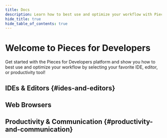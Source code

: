 ```yaml
---
title: Docs
description: Learn how to best use and optimize your workflow with Pieces for Developers! Read the sections in sequential order or click the links in the navigation on the right to get directly to the topic you need.
hide_title: true
hide_table_of_contents: true
---
```



# Welcome to Pieces for Developers

Get started with the Pieces for Developers platform and show you how to best use and optimize your workflow by selecting your favorite IDE, editor, or productivity tool!

<Grid cols={2}>
  <CardWithCTA icon={'/assets/pieces_logos/black_circle.png'} darkIcon={'/assets/pieces_logos/white_circle.png'} title={'Desktop App'} description={'The Flagship Desktop App for Pieces for Developers'} href={'/installation-getting-started/what-am-i-installing'} />
  <CardWithCTA icon={'/assets/pieces_os_light_logo.png'} darkIcon={'/assets/pieces_os_dark_logo.png'} title={'Pieces OS'} description={'The OS-level application that powers Pieces for Developers'} href={'/installation-getting-started/pieces-os'} />
</Grid>

## IDEs & Editors {#ides-and-editors}

<Grid cols={3}>
  <CardWithoutCTA icon={'/assets/vscode_logo.png'} title={'VS Code'} href={'/extensions-plugins/vscode'} />
  <CardWithoutCTA icon={'/assets/jetbrains_logo.png'} title={'JetBrains'} href={'/extensions-plugins/jetbrains'} />
  <CardWithoutCTA icon={'/assets/visual_studio_logo.png'} title={'Visual Studio'} href={'/extensions-plugins/visual-studio'} />
  <CardWithoutCTA icon={'/assets/jupyterlab_logo.png'} title={'JupyterLab'} href={'/extensions-plugins/jupyterlab'} />
  <CardWithoutCTA icon={'/assets/ads_logo.png'} title={'Azure Data Studio'} href={'/extensions-plugins/azure-data-studio'} />
</Grid>

## Web Browsers

<Grid cols={3}>
  <CardWithoutCTA icon={'/assets/chrome_logo.png'} title={'Google Chrome'} href={'/extensions-plugins/web-extension'} />
  <CardWithoutCTA icon={'/assets/firefox_logo.png'} title={'Mozilla Firefox'} href={'/extensions-plugins/web-extension'} />
  <CardWithoutCTA icon={'/assets/brave_logo.png'} title={'Brave'} href={'/extensions-plugins/web-extension'} />
  <CardWithoutCTA icon={'/assets/opera_logo.png'} title={'Opera'} href={'/extensions-plugins/web-extension'} />
  <CardWithoutCTA icon={'/assets/edge_logo.png'} title={'Microsoft Edge'} href={'/extensions-plugins/web-extension'} />
</Grid>

## Productivity & Communication {#productivity-and-communication}

<Grid cols={3}>
  <CardWithoutCTA icon={'/assets/obsidian_logo.png'} title={'Obsidian'} href={'/extensions-plugins/obsidian'} />
  <CardWithoutCTA icon={'/assets/teams_logo.png'} title={'Microsoft Teams'} href={'/extensions-plugins/teams'} />
</Grid>

